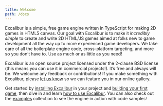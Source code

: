 ```yaml
---
title: Welcome
path: /docs
---
```


Excalibur is a simple, free game engine written in TypeScript for making 2D games in HTML5 canvas. Our goal with Excalibur is to make it _incredibly simple_ to create and write 2D HTML/JS games aimed at folks new to game development all the way up to more experienced game developers. We take care of all the boilerplate engine code, cross-platform targeting, and more so you don’t have to. Use as much or as little as you need!

Excalibur is an open source project licensed under the 2-clause BSD license (this means you can use it in commercial projects!). It’s free and always will be. We welcome any feedback or contributions! If you make something with Excalibur, please [let us know](https://github.com/excaliburjs/Excalibur/discussions?discussions_q=category%3A%22Show+and+tell%22) so we can feature you in our online gallery.

Get started by [installing Excalibur](/docs/installation) in your project and [building your first game](/docs/getting-started), then dive in and learn [how to use Excalibur](/docs/intro). You can also check out the [examples](/examples) collection to see the engine in action with code samples!
